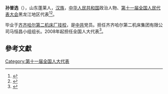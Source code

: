 '''孙普选'''（{{bd|1953年||}}），山东蓬莱人，[[汉族|汉族]]，[[中华人民共和国|中华人民共和国]]政治人物、[[第十一届全国人民代表大会|第十一届全国人民代表大会]]黑龙江地区代表<ref>{{cite web|author=新华网|title=第十一届全国人大代表|url=http://news.xinhuanet.com/ziliao/2008-03/03/content_7708230.htm?node=36628|publisher=新华网|accessdate=2014-01-07|archive-date=2014-01-10|archive-url=https://web.archive.org/web/20140110211415/http://news.xinhuanet.com/ziliao/2008-03/03/content_7708230.htm?node=36628|dead-url=no}}</ref><ref>{{cite web | url=http://difang.gmw.cn/hlj/2009-03/12/content_2185000.htm | title=孙普选代表――黑龙江省齐齐哈尔第二机床集团有限公司马恒昌小组组长 | accessdate=2014-03-12 | archive-date=2014-03-12 | archive-url=https://web.archive.org/web/20140312212138/http://difang.gmw.cn/hlj/2009-03/12/content_2185000.htm | dead-url=no }}</ref>。

毕业于[[齐齐哈尔第二机床厂技校|齐齐哈尔第二机床厂技校]]，是[[中共|中共]]党员。担任齐齐哈尔第二机床集团有限公司马恒昌小组组长。2008年起担任全国人大代表<ref>{{cite news|title=全国人大代表信息-孙普选|url=http://210.82.31.1:8084/delegate/viewDelegate.action?dbid=110565|accessdate=2013-04-05|newspaper=全国人大网|archive-url=https://web.archive.org/web/20140312212149/http://www.npc.gov.cn/delegate/viewDelegate.action?dbid=110565|archive-date=2014-03-12|dead-url=yes}}</ref>。

==參考文獻==
{{reflist}}
[[Category:第十一届全国人大代表|Category:第十一届全国人大代表]]